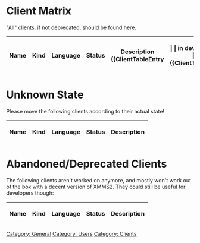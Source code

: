 = Client Matrix =

"All" clients, if not deprecated, should be found here.

{| class="wikitable"
! Name || Kind || Language || Status || Description
{{ClientTableEntry|XMMS2 CLI client| console | C | in development | feature-rich, basic client that comes with XMMS2 }}
{{ClientTableEntry|nyello| console, interactive | C++ | in development | powerfull pseudo-shell interface }}
{{ClientTableEntry|Euphoria| Grapical / EFL | Ruby | rewrite | player for Enlightenment (DR17) }}
{{ClientTableEntry|gkrellxmms2| Plugin for GKrellM2 | C | in development | feature-rich enhancement of GKrellM2 }}
{{ClientTableEntry|gxmms2| Graphical / GTK | C | in development | Lightweight, basic player with playlist editor }}
{{ClientTableEntry|juxtapose| Graphical / GTK | Python | development stalled(?) | very simple, basic player }}
{{ClientTableEntry|Shellac| Graphical / GTK | Python | in development | highly customizable player }}
{{ClientTableEntry|Azrael| Graphical / GTK | C | development stalled | Basic player with nice additions }}
{{ClientTableEntry|snett| Icon+Menu / GTK | Ruby | in development | Desktop icon providing simple operations }}
{{ClientTableEntry|XmmsDeskbar| Plugin for Gnome Deskbar | Python | in development | When typing in the input field of deskbar, albums, songs and artists are queried }}
{{ClientTableEntry|Camio| Simple Dock (GTK) | Python | in development | Small dock with basic commands }}
{{ClientTableEntry|Insanity| Graphical / GTK | Python | in development | Simple but complete player }}
{{ClientTableEntry|XMMS2Musica| Graphical / Skinable | Python | in development | Template-alike simple skinned player }}
{{ClientTableEntry|SeMMiX| Graphical / GTK | C | partly rewrite | Full-featured, lightweight player }}
{{ClientTableEntry|gx2osd| On-Screen Display (GTK) | C++ | in development | Skinnable on-screen display }}
{{ClientTableEntry|XMMS2tray| Tray Icon / GTK | Python | in development | *nix GTK+2 system tray integration }}
{{ClientTableEntry|LXMusic| Graphical / GTK | C | in development | Very simple player, integrated into LXDE }}
{{ClientTableEntry|SAXm2s| Graphical / QT | Python | in development | Simplicistic player }}
{{ClientTableEntry|X4X| Graphical /XWidgets | Java | in development | Almost complete player, works with Java Webstart }}
{{ClientTableEntry|EkoXMMS2| Plugin for X-Chat | C | in development | Small player integrated into X-Chat }}
{{ClientTableEntry|Harald| Mobile Phone / Bluetooth | JavaME/C | in development | Player running on Java capable mobile phone }}
{{ClientTableEntry|XMMS2-Scrobbler| AudioScrobbler | Ruby | in development | Submits playing data to AudioScrobbler }}
{{ClientTableEntry|TurboX2| Browser / Webclient | Python, JS | in development | Lets you control XMMS2 via your Webbrowser }}
{{ClientTableEntry||  |  | in development |  }}
{{ClientTableEntry||  |  | in development |  }}
{{ClientTableEntry||  |  | in development |  }}

{{ClientTableEntry|eq| Graphical / GTK | Python | in development | Simple equalizer frontend }}
{{ClientTableEntry|Esperanza| Graphical / QT4 | C++ | in development | Lightweight, basic player }}
{{ClientTableEntry|bluegroove| Graphical / GTK | Ruby | website unreachable | Typical player with queueing support }}
|}

= Unknown State =

Please move the following clients according to their actual state!

{| class="wikitable"
! Name || Kind || Language || Status || Description
{{ClientTableEntry|Chalyx| Graphical / Metaclient | Python | website unreachable | Flexible modular player to build ontop }}
{{ClientTableEntry|xmms2-osd| On-Screen Display / XOSD | Python | website unreachable | Simple(?) on-screen display }}
{{ClientTableEntry|XMMS2-AMP| Graphical / Skinnable | ? | vaporware | Resembles good ol' XMMS }}
{{ClientTableEntry|Wmxmms2| Dockapp (WindowMaker) | C | discontinued? | Display for the WindowMaker/Fluxbox dock }}
{{ClientTableEntry|XMMS2 Webterface| Browser / Template | Ruby | discontinued? | Template for eRuby, whatever that may be}}
{{ClientTableEntry|xmms2_blue| Mobile Phone / Bluetooth | C | probably abandoned | Player working with SonyEriccson mobile phone }}
|}
= Abandoned/Deprecated Clients =

The following clients aren't worked on anymore, and mostly won't work out of the box with a decent version of XMMS2. They could still be useful for developers though:


{| class="wikitable"
! Name || Kind || Language || Status || Description
{{ClientTableEntry|fvwm2xmms| Plugin for FVWM | C | website is gone | Basic display to be integrated into FVWM desktop }}
{{ClientTableEntry|Shhh| Graphical / GNUStep | C | unavailable | Little Player for the GNUStep desktop }}
{{ClientTableEntry|Eloquence| Plugin for E17 | C | website unavailable | themeable desktop module }}
{{ClientTableEntry|x2cp| console / ncurses | C++ | last version May 2006 | rudimentary player functionality }}
{{ClientTableEntry|nxmms2| console / ncurses | C | doesn't compile anymore | rudimentary player functionality }}
{{ClientTableEntry|Promoe| Graphical / Skinnable, QT4 | C++ | abandoned | Clone of classic Winamp / XMMS }}
|}

{{ClientSummary| name=XMMS2www| description=Previously on this page as 'Unnamed PHP client'. This project is reported as 'kind of dead at this time'.}}

{{ClientSummary| name=xmms2-shell| description=xmms2-shell is an interactive shell client for XMMS2. It's like [http://freshmeat.net/projects/xmms-shell/ xmms-shell], but with commands matching the XMMS2 CLI client.}}

{{ClientSummary| name=XMMS2Curse| description=XMMS2Curse is a python client using ncurses for its interface.}}

{{ClientSummary| name=xmms2curses| description=x2c is a client written in C using curses (not specifically ncurses, all code is tested with NetBSD's curses and ncurses).}}

{{ClientSummary| name=xmms2play| description=xmms2play is a simple GTK2 xmms2 client written in C. It is designed for those that desire a minimalist design. It does not include a playlist, instead intending for external applications such as [[Client:medialib-ui | medialib-ui]] to be used for that purpose.}}

{{ClientSummary| name=perlamp| description=Perlamp should be a front-end that allows it to open Wxxamp modern skins. The current status is a proof-of-concept written in Perl with perlgtk that allows incomplete viewing of several modern skins with Maki support.}}

{{ClientSummary| name=XMMS2 xml-rpc| description=A ruby client thats an xml-rpc server, Also included is a php xml-rpc client.}}

{{ClientSummary| name=medialib-ui| description=This is a standalone medialib and playlist client. Aimed at functionality instead of pretty visuals. The idea is to have the client as a complement of a desktop-nice xmms client.}}

{{ClientSummary| name=RXmms2| description=RXmms2 is an XMMS/BMP clone written using Ruby and Gtk2. It aims to provide the look & feel of XMMS that you're used to while adding new advanced features like medialib operations, a more advanced display string parser, and regular expression searches.}}

[[Category: General]]
[[Category: Users]]
[[Category: Clients]]